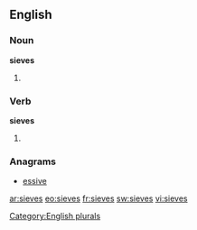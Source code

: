 ==English==

===Noun===
'''sieves'''

# {{plural of |[[sieve]]}}

===Verb===
'''sieves'''

# {{third-person singular of|[[sieve]]}}

===Anagrams===
* [[essive#English|essive]]

[[Category:English plurals]]

[[ar:sieves]]
[[eo:sieves]]
[[fr:sieves]]
[[sw:sieves]]
[[vi:sieves]]
